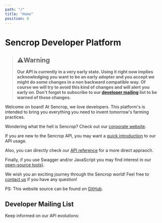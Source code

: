 ```yaml
---
path: "/"
title: "Home"
position: 0
---
```


# Sencrop Developer Platform
> ## ⚠️**Warning**
> 
> **Our API is currently in a very early state. Using it right now implies acknowledging you want to be an early adopter and you accept we might do some changes in a non backward compatible way. Of course we will try to avoid this kind of changes and will alert you early on. Don't forget to subscribe to our [developer mailing](#developer-mailing-list) list to be warned of those changes.**

Welcome on board! At Sencrop, we love developers. This platform's is intended to bring you everything you need to invent tomorrow's farming practices.

Wondering what the hell is Sencrop? Check out our [corporate website](https://sencrop.com/en/).

If you are new to the Sencrop API, you may want a [quick introduction](/guide) to our API usage.

Also, you can directly check our [API reference](/reference) for a more direct appraoch.

Finally, if you use Swagger and/or JavaScript you may find interest in our [open-source tools)](/tools).

We wish you an exciting journey through the Sencrop world! Feel free to [contact us](https://sencrop.typeform.com/to/XzDjNC) if you have any question!

PS: This website source can be found on [GitHub](https://github.com/sencrop/sencrop-developer-platform).


## Developer Mailing List

Keep informed on our API evolutions:


<MailingForm />